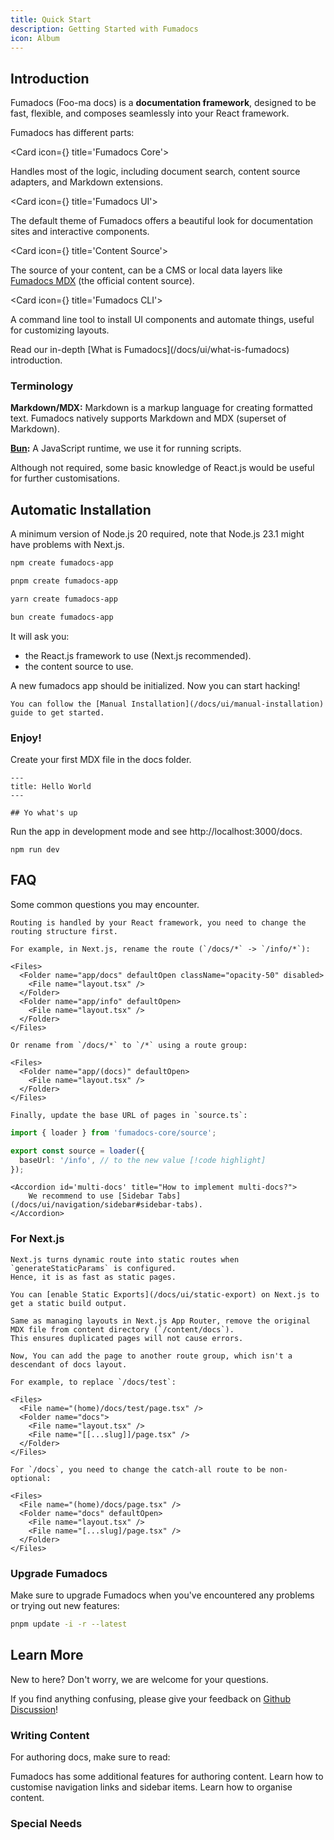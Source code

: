 ```yaml
---
title: Quick Start
description: Getting Started with Fumadocs
icon: Album
---
```


## Introduction

Fumadocs <span className='text-fd-muted-foreground text-sm'>(Foo-ma docs)</span> is a **documentation framework**, designed to be fast, flexible,
and composes seamlessly into your React framework.

Fumadocs has different parts:

<Cards>

<Card icon={<CpuIcon className="text-purple-300" />} title='Fumadocs Core'>

Handles most of the logic, including document search, content source adapters, and Markdown extensions.

</Card>

<Card icon={<PanelsTopLeft className="text-blue-300" />} title='Fumadocs UI'>

The default theme of Fumadocs offers a beautiful look for documentation sites and interactive components.

</Card>

<Card icon={<Database />} title='Content Source'>

The source of your content, can be a CMS or local data layers like [Fumadocs MDX](/docs/mdx) (the official content source).

</Card>

<Card icon={<Terminal />} title='Fumadocs CLI'>

A command line tool to install UI components and automate things, useful for customizing layouts.

</Card>

</Cards>

<Callout title="Want to learn more?">
  Read our in-depth [What is Fumadocs](/docs/ui/what-is-fumadocs) introduction.
</Callout>

### Terminology

**Markdown/MDX:** Markdown is a markup language for creating formatted text. Fumadocs natively supports Markdown and MDX (superset of Markdown).

**[Bun](https://bun.sh):** A JavaScript runtime, we use it for running scripts.

Although not required, some basic knowledge of React.js would be useful for further customisations.

## Automatic Installation

A minimum version of Node.js 20 required, note that Node.js 23.1 might have problems with Next.js.

```bash tab="npm"
npm create fumadocs-app
```

```bash tab="pnpm"
pnpm create fumadocs-app
```

```bash tab="yarn"
yarn create fumadocs-app
```

```bash tab="bun"
bun create fumadocs-app
```

It will ask you:

- the React.js framework to use (Next.js recommended).
- the content source to use.

A new fumadocs app should be initialized. Now you can start hacking!

<Callout title='From Existing Codebase?'>

    You can follow the [Manual Installation](/docs/ui/manual-installation) guide to get started.

</Callout>

### Enjoy!

Create your first MDX file in the docs folder.

```mdx title="content/docs/index.mdx"
---
title: Hello World
---

## Yo what's up
```

Run the app in development mode and see http://localhost:3000/docs.

```npm
npm run dev
```

## FAQ

Some common questions you may encounter.

<Accordions>

  <Accordion id='change-base-url' title="How to change the base route of docs?">

    Routing is handled by your React framework, you need to change the routing structure first.

    For example, in Next.js, rename the route (`/docs/*` -> `/info/*`):

    <Files>
      <Folder name="app/docs" defaultOpen className="opacity-50" disabled>
        <File name="layout.tsx" />
      </Folder>
      <Folder name="app/info" defaultOpen>
        <File name="layout.tsx" />
      </Folder>
    </Files>

    Or rename from `/docs/*` to `/*` using a route group:

    <Files>
      <Folder name="app/(docs)" defaultOpen>
        <File name="layout.tsx" />
      </Folder>
    </Files>

    Finally, update the base URL of pages in `source.ts`:

```ts title="lib/source.ts"
import { loader } from 'fumadocs-core/source';

export const source = loader({
  baseUrl: '/info', // to the new value [!code highlight]
});
```

  </Accordion>

    <Accordion id='multi-docs' title="How to implement multi-docs?">
        We recommend to use [Sidebar Tabs](/docs/ui/navigation/sidebar#sidebar-tabs).
    </Accordion>

</Accordions>

### For Next.js

<Accordions>
  <Accordion id='dynamic-route' title="It uses Dynamic Route, will it be poor in performance?">

    Next.js turns dynamic route into static routes when `generateStaticParams` is configured.
    Hence, it is as fast as static pages.

    You can [enable Static Exports](/docs/ui/static-export) on Next.js to get a static build output.

  </Accordion>
  <Accordion id='custom-layout-docs-page' title='How to create a page in /docs without docs layout?'>

    Same as managing layouts in Next.js App Router, remove the original MDX file from content directory (`/content/docs`).
    This ensures duplicated pages will not cause errors.

    Now, You can add the page to another route group, which isn't a descendant of docs layout.

    For example, to replace `/docs/test`:

    <Files>
      <File name="(home)/docs/test/page.tsx" />
      <Folder name="docs">
        <File name="layout.tsx" />
        <File name="[[...slug]]/page.tsx" />
      </Folder>
    </Files>

    For `/docs`, you need to change the catch-all route to be non-optional:

    <Files>
      <File name="(home)/docs/page.tsx" />
      <Folder name="docs" defaultOpen>
        <File name="layout.tsx" />
        <File name="[...slug]/page.tsx" />
      </Folder>
    </Files>

  </Accordion>

</Accordions>

### Upgrade Fumadocs

Make sure to upgrade Fumadocs when you've encountered any problems or trying out new features:

```bash title="pnpm"
pnpm update -i -r --latest
```

## Learn More

New to here? Don't worry, we are welcome for your questions.

If you find anything confusing, please give your feedback on [Github Discussion](https://github.com/fuma-nama/fumadocs/discussions)!

### Writing Content

For authoring docs, make sure to read:

<Cards>
  <Card href="/docs/ui/markdown" title="Markdown">
    Fumadocs has some additional features for authoring content.
  </Card>
  <Card href="/docs/ui/navigation" title="Navigation">
    Learn how to customise navigation links and sidebar items.
  </Card>
  <Card href="/docs/ui/page-conventions" title="Routing">
    Learn how to organise content.
  </Card>
  <Card
    href="/docs/ui/components"
    title="Components"
    description="See all available components to enhance your docs"
  />
</Cards>

### Special Needs

<Cards>
  <Card
    href="/docs/ui/static-export"
    title="Configure Static Export"
    description="Learn how to enable static export on your docs"
  />
  <Card
    href="/docs/ui/internationalization"
    title="Internationalization"
    description="Learn how to enable i18n"
  />
  <Card
    href="/docs/ui/theme"
    title="Color Themes"
    description="Add themes to Fumadocs UI"
  />
  <Card
    href="/docs/ui/customisation"
    title="Customise UI"
    description="A detailed guide on how to customise UI"
  />
</Cards>
